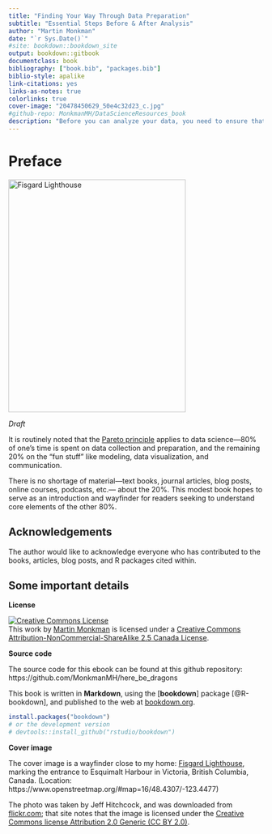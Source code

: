 ```yaml
--- 
title: "Finding Your Way Through Data Preparation"
subtitle: "Essential Steps Before & After Analysis"
author: "Martin Monkman"
date: "`r Sys.Date()`"
#site: bookdown::bookdown_site
output: bookdown::gitbook
documentclass: book
bibliography: ["book.bib", "packages.bib"]
biblio-style: apalike
link-citations: yes
links-as-notes: true
colorlinks: true
cover-image: "20478450629_50e4c32d23_c.jpg"
#github-repo: MonkmanMH/DataScienceResources_book
description: "Before you can analyze your data, you need to ensure that it is clean and tidy."
---
```


# Preface  {-}

<img src="20478450629_50e4c32d23_c.jpg" width="350" height="460" alt="Fisgard Lighthouse" />

_Draft_

It is routinely noted that the [Pareto principle](https://en.wikipedia.org/wiki/Pareto_principle) applies to data science—80% of one's time is spent on data collection and preparation, and the remaining 20% on the "fun stuff" like modeling, data visualization, and communication.

There is no shortage of material—text books, journal articles, blog posts, online courses, podcasts, etc.— about the 20%. This modest book hopes to serve as an introduction and wayfinder for readers seeking to understand core elements of the other 80%.



## Acknowledgements {-}

The author would like to acknowledge everyone who has contributed to the books, articles, blog posts, and R packages cited within.


## Some important details {-}

**License**

<a rel="license" href="https://creativecommons.org/licenses/by-nc-sa/2.5/ca/"><img alt="Creative Commons License" style="border-width:0" src="https://i.creativecommons.org/l/by-nc-sa/3.0/us/88x31.png" /></a><br />This work by [Martin Monkman](https://github.com/MonkmanMH) is licensed under a <a rel="license" href="https://creativecommons.org/licenses/by-nc-sa/2.5/ca/">Creative Commons Attribution-NonCommercial-ShareAlike 2.5 Canada License</a>.


**Source code**

The source code for this ebook can be found at this github repository: https://github.com/MonkmanMH/here_be_dragons 

This book is written in **Markdown**, using the [**bookdown**] package [@R-bookdown], and published to the web at [bookdown.org](https://bookdown.org/).


```r
install.packages("bookdown")
# or the development version
# devtools::install_github("rstudio/bookdown")
```




**Cover image**

The cover image is a wayfinder close to my home: [Fisgard Lighthouse](https://www.pc.gc.ca/en/lhn-nhs/bc/fortroddhill), marking the entrance to Esquimalt Harbour in Victoria, British Columbia, Canada. (Location: https://www.openstreetmap.org/#map=16/48.4307/-123.4477)

The photo was taken by Jeff Hitchcock, and was downloaded from [flickr.com](https://www.flickr.com/photos/arbron/20478450629/in/photolist-xcBpUZ-2MEe8A-Tz6rTx-HRYy1o-tbHGK-2MA1SH-5n9vch-qoZ867-LPwdP-dNjGwg-zPLnpm-rme8mp-xcuUG1-3AG9T-8wntna-nR6mVu-nyEL8U-nP7ABE-2j5vV5P-MoZMrU-5MUXTU-ed575f-Piv3Nk-exCURH-Lizw85-o6mGzN-KVE2Ti-aAo4y-aAo76-52UkBm-dFdY6L-8vJ9F9-UPKWuH-9qLxh-5MQHAr-8vF5hM-8vHYom-8ag7N5-5MUXJj-5MQHjB-5MUWGy-5MQHdD-5MQH4t-5MQHiz-wxeSgT-5MUXgC-5MQHm2-8vF2v4-5MQHo8-btdtzu); that site notes that the image is licensed under the [Creative Commons license Attribution 2.0 Generic (CC BY 2.0)](https://creativecommons.org/licenses/by/2.0/).


